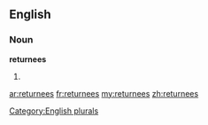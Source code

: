 ==English==

===Noun===
'''returnees'''

# {{plural of|[[returnee]]}}

[[Category:English plurals]]

[[ar:returnees]]
[[fr:returnees]]
[[my:returnees]]
[[zh:returnees]]